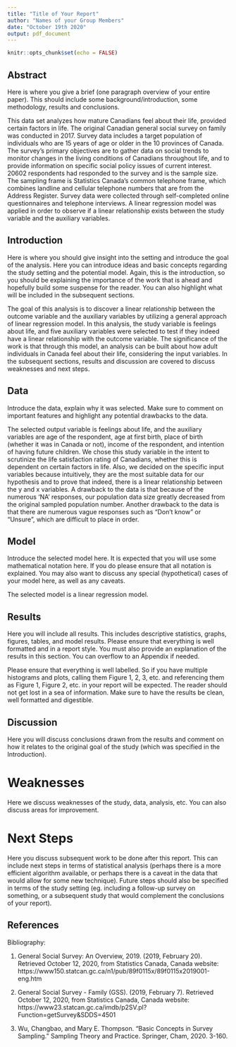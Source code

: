 ```yaml
---
title: "Title of Your Report"
author: "Names of your Group Members"
date: "October 19th 2020"
output: pdf_document
---
```


```r
knitr::opts_chunk$set(echo = FALSE)
```

## Abstract

Here is where you give a brief (one paragraph overview of your entire paper). This should include some background/introduction, some methodology, results and conclusions.

This data set analyzes how mature Canadians feel about their life, provided certain factors in life. The original Canadian general social survey on family was conducted in 2017. Survey data includes a target population of individuals who are 15 years of age or older in the 10 provinces of Canada. The survey's primary objectives are to gather data on social trends to monitor changes in the living conditions of Canadians throughout life, and to provide information on specific social policy issues of current interest. 20602 respondents had responded to the survey and is the sample size. The sampling frame is Statistics Canada's common telephone frame, which combines landline and cellular telephone numbers that are from the Address Register. Survey data were collected through self-completed online questionnaires and telephone interviews. A linear regression model was applied in order to observe if a linear relationship exists between the study variable and the auxiliary variables.

## Introduction

Here is where you should give insight into the setting and introduce the goal of the analysis. Here you can introduce ideas and basic concepts regarding the study setting and the potential model. Again, this is the introduction, so you should be explaining the importance of the work that is ahead and hopefully build some suspense for the reader. You can also highlight what will be included in the subsequent sections.

The goal of this analysis is to discover a linear relationship between the outcome variable and the auxiliary variables by utilizing a general approach of linear regression model. In this analysis, the study variable is feelings about life, and five auxiliary variables were selected to test if they indeed have a linear relationship with the outcome variable. The significance of the work is that through this model, an analysis can be built about how adult individuals in Canada feel about their life, considering the input variables. In the subsequent sections, results and discussion are covered to discuss weaknesses and next steps. 

## Data

Introduce the data, explain why it was selected. Make sure to comment on important features and highlight any potential drawbacks to the data.

The selected output variable is feelings about life, and the auxiliary variables are age of the respondent, age at first birth, place of birth (whether it was in Canada or not), income of the respondent, and intention of having future children. We chose this study variable in the intent to scrutinize the life satisfaction rating of Canadians, whether this is dependent on certain factors in life. Also, we decided on the specific input variables because intuitively, they are the most suitable data for our hypothesis and to prove that indeed, there is a linear relationship between the y and x variables. A drawback to the data is that because of the numerous 'NA' responses, our population data size greatly decreased from the original sampled population number. Another drawback to the data is that there are numerous vague responses such as "Don't know" or "Unsure", which are difficult to place in order.   

## Model

Introduce the selected model here. It is expected that you will use some mathematical notation here. If you do please ensure that all notation is explained. You may also want to discuss any special (hypothetical) cases of your model here, as well as any caveats.  

The selected model is a linear regression model. 

## Results

Here you will include all results. This includes descriptive statistics, graphs, figures, tables, and model results. Please ensure that everything is well formatted and in a report style. You must also provide an explanation of the results in this section. You can overflow to an Appendix if needed. 

Please ensure that everything is well labelled. So if you have multiple histograms and plots, calling them Figure 1, 2, 3, etc. and referencing them as Figure 1, Figure 2, etc. in your report will be expected. The reader should not get lost in a sea of information. Make sure to have the results be clean, well formatted and digestible.



## Discussion

Here you will discuss conclusions drawn from the results and comment on how it relates to the original goal of the study (which was specified in the Introduction).



# Weaknesses

Here we discuss weaknesses of the study, data, analysis, etc. You can also discuss areas for improvement.



# Next Steps

Here you discuss subsequent work to be done after this report. This can include next steps in terms of statistical analysis (perhaps there is a more efficient algorithm available, or perhaps there is a caveat in the data that would allow for some new technique). Future steps should also be specified in terms of the study setting (eg. including a follow-up survey on something, or a subsequent study that would complement the conclusions of your report).



## References

Bibliography:

1. General Social Survey: An Overview, 2019. (2019, February 20). Retrieved October 12, 2020, from Statistics Canada, Canada website:  https://www150.statcan.gc.ca/n1/pub/89f0115x/89f0115x2019001-eng.htm

2. General Social Survey - Family (GSS). (2019, February 7). Retrieved October 12, 2020, from Statistics Canada, Canada website: https://www23.statcan.gc.ca/imdb/p2SV.pl?Function=getSurvey&SDDS=4501

3. Wu, Changbao, and Mary E. Thompson. "Basic Concepts in Survey Sampling." Sampling Theory and Practice. Springer, Cham, 2020. 3-160.